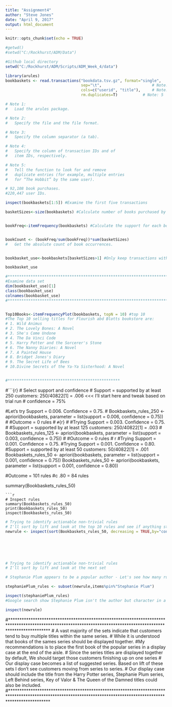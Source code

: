 ```yaml
---
title: "Assignment4"
author: "Steve Jones"
date: "April 9, 2017"
output: html_document
---
```


```r
knitr::opts_chunk$set(echo = TRUE)
```

```r
#getwd()
#setwd("C:/Rockhurst/ADM/Data")

#Github local directory
setwd("C:/Rockhurst/ADM/Scripts/ADM_Week_4/data")

library(arules) 
bookbaskets <- read.transactions("bookdata.tsv.gz", format="single",  	# Note: 2 
                                 sep="\t",                    	# Note: 3 
                                 cols=c("userid", "title"),    	# Note: 4 
                                 rm.duplicates=T)       	# Note: 5

# Note 1: 
#   Load the arules package. 

# Note 2: 
#   Specify the file and the file format. 

# Note 3: 
#   Specify the column separator (a tab). 

# Note 4: 
#   Specify the column of transaction IDs and of 
#   item IDs, respectively. 

# Note 5: 
#   Tell the function to look for and remove 
#   duplicate entries (for example, multiple entries 
#   for “The Hobbit” by the same user). 

# 92,108 book purchases.
#220,447 user IDs.

inspect(bookbaskets[1:5]) #Examine the first five transactions

basketSizes<-size(bookbaskets) #Calculate number of books purchased by "userID"


bookFreq<-itemFrequency(bookbaskets) #Calculate the support for each book title 


bookCount <- (bookFreq/sum(bookFreq))*sum(basketSizes) 
#   Get the absolute count of book occurrences. 


bookbasket_use<-bookbaskets[basketSizes>1] #Only keep transactions with more than one book purchased. 

bookbasket_use
```
```r
#***********************************************************************************************
#Examine data set
dim(bookbasket_use)[1]
class(bookbasket_use)
colnames(bookbasket_use)
#***********************************************************************************************


Top10Books<-itemFrequencyPlot(bookbaskets, topN = 10) #top 10
#The Top 10 selling titles for Flourish abd Blotts bookstore are:
# 1. Wild Animus
# 2. The Lovely Bones: A Novel
# 3. She's Come Undone
# 4. The Da Vinci Code
# 5. Harry Potter and the Sorcerer's Stone
# 6. The Nanny Diaries: A Novel
# 7. A Painted House
# 8. Bridget Jones's Diary
# 9. The Secret Life of Bees
# 10.Divine Secrets of the Ya-Ya Sisterhood: A Novel


#*************************************************
```
#```{r}
# Select support and confidence
# Support = supported by at least 250 customers: 250/40822[1] = .006 <<< I'll start here and tweak based on trial run
# confidence = 75% 

#Let's try Support = 0.006. Confidence = 0.75.
# Bookbaskets_rules_250 <- apriori(bookbaskets, parameter = list(support = 0.006, confidence = 0.75)) 
# #Outcome = 0 rules
# ```
# ```{r}
# #Trying Support = 0.003. Confidence = 0.75.
# #Support = supported by at least 125 customers: 250/40822[1] = .003
# Bookbaskets_rules_125 <- apriori(bookbaskets, parameter = list(support = 0.003, confidence = 0.75)) 
# #Outcome = 0 rules
# ```
```r
#Trying Support = 0.001. Confidence = 0.75.
#Trying Support = 0.001. Confidence = 0.80.
#Support = supported by at least 50 customers: 50/40822[1] = .001
Bookbaskets_rules_50 <- apriori(bookbaskets, parameter = list(support = 0.001, confidence = 0.75))
Bookbaskets_rules_50 <- apriori(bookbaskets, parameter = list(support = 0.001, confidence = 0.80))

#Outcome = 101 rules
#c .80 = 84 rules

summary(Bookbaskets_rules_50)
```
```r
# Inspect rules
summary(Bookbaskets_rules_50)
print(Bookbaskets_rules_50)
inspect(Bookbaskets_rules_50)
```
```r
# Trying to identify actionable non-trivial rules
# I'll sort by lift and look at the top 10 rules and see if anything stands out
newrule <- inspect(sort(Bookbaskets_rules_50, decreasing = TRUE,by="confidence"))







```

```r
# Trying to identify actionable non-trivial rules
# I'll sort by lift and look at the next set


```
```r
# Stephanie Plum appears to be a popular author - Let's see how many rules include Stephanie Plum

stephaniePlum_rules <- subset(newrule,items%pin%"Stephanie Plum")

```
```r

inspect(stephaniePlum_rules)
#Google search show Stephanie Plum isn't the author but character in a book series

inspect(newrule)


```
#*****************************************************************************************************************************************************************
# A vast majority of the sets indicate that customers  tend to buy multiple titles within the same series.
# While it is understood that books of the sames series should be displayed together.
#My recommendations is to place the first book of the popular series in a display case at the end of the aisle.
# Since the series titles are displayed together by default, We should target those customers finishing up on one series
# Our display case becomes a list of suggested series. Based on lift of these sets I don't see customers moving from series to series. 
# Our display case should include the title from the Harry Potter series, Stephanie Plum series, Left Behind series, Key of Valor & The Queen of the Damned titles could also be included.
#*****************************************************************************************************************************************************************
 











